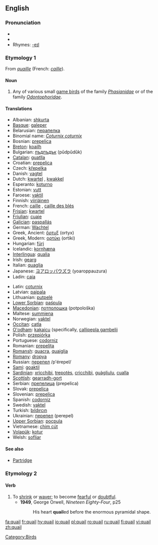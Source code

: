 {{wikipedia}}
==English==

===Pronunciation===
*{{IPA|/ˈkweɪl/}}
*{{audio|en-us-quail.ogg|Audio (US)}}
*Rhymes: [[Rhymes:English:-eɪl|-eɪl]]

===Etymology 1===
From {{OF.}} ''[[quaille]]'' (French: ''[[caille]]'').

====Noun====
{{en-noun}}

# Any of various small [[game bird]]s of the family ''[[Phasianidae]]'' or of the family ''[[Odontophoridae]]''.

====Translations====
{{rfc-level|Translations at L3+ (AutoFormat would have corrected level of Translations)}}
{{top}}
*Albanian: [[shkurta]]
*[[Basque]]: [[galeper]]
*Belarusian: [[перапелка]]
*Binomial name: ''[[Coturnix coturnix]]''
*Bosnian: [[prepelica]] {{f}}
*[[Breton]]: [[koailh]]
*Bulgarian: [[пъдпъдък]] (pŭdpŭdŭk)
*[[Catalan]]: [[guatlla]] {{f}}
*Croatian: [[prepelica]]
*Czech: [[křepelka]]
*Danish: [[vagtel]]
*Dutch: [[kwartel]] {{m}}, [[kwakkel]] {{m}}
*Esperanto: [[koturno]]
*Estonian: [[vutt]]
*Faroese: [[vaktil]]
*Finnish: [[viiriäinen]]
*French: [[caille]] {{f}}, [[caille des blés]] {{f}}
*[[Frisian]]: [[kwartel]]
*[[Friulian]]: [[cuaie]]
*[[Galician]]: [[paspallás]]
*German: [[Wachtel]] {{f}}
*Greek, Ancient: [[ὄρτυξ]] (ortyx) {{m}}
*Greek, Modern: [[ορτύκι]] (ortiki)
*Hungarian: [[fürj]]
*Icelandic: [[kornhæna]]
*[[Interlingua]]: [[qualia]]
*Irish: [[gearg]]
*Italian: [[quaglia]] {{f}}
*Japanese: [[ヨアロッパウズラ]] (yoaroppauzura)
*Ladin: [[caia]]
{{mid}}
*Latin: [[coturnix]] {{f}}
*Latvian: [[paipala]]
*Lithuanian: [[putpelė]]
*[[Lower Sorbian]]: [[paśpula]]
*[[Macedonian]]: [[потполошка]] (potpološka)
*Maltese: [[summiena]]
*Norwegian: [[vaktel]] {{m}}
*[[Occitan]]: [[catla]]
*[[O'odham]]: [[kakaicu]] (specifically, [[callipepla gambelii]]
*Polish: [[przepiórka]]
*Portuguese: [[codorniz]] {{f}}
*Romanian: [[prepeliţa]]
*[[Romansh]]: [[quacra]], [[quaiglia]]
*[[Romany]]: [[dropya]] {{f}}
*Russian: [[перепел]] /p'érepel/ {{m}}
*[[Sami]]: [[goaktil]]
*[[Sardinian]]: [[xrìcchibi]], [[trepotès]], [[cricchibì]], [[guàgliulu]], [[cualla]]
*[[Scottish]]: [[gearradh-gort]]
*Serbian: [[препелица]] (prepelica)
*Slovak: [[prepelica]] {{f}}
*Slovenian: [[prepelica]] {{f}}
*Spanish: [[codorniz]] {{f}}
*Swedish: [[vaktel]]
*Turkish: [[bıldırcın]]
*Ukrainian: [[перепел]] (perepel)
*[[Upper Sorbian]]: [[pocpula]]
*Vietnamese: [[chim cút]]
*[[Volapük]]: [[kotur]]
*Welsh: [[sofliar]]
{{bottom}}

====See also====
*[[Partridge]]

===Etymology 2===
{{MD.}}

====Verb====
{{en-verb}}

# To [[shrink]] or [[waver]]; to become [[fearful]] or [[doubtful]].
#*'''1949''', George Orwell, ''Nineteen Eighty-Four'', p25
#*:His heart '''quail'''ed before the enormous pyramidal shape.

[[Category:Birds]]

[[fa:quail]]
[[fr:quail]]
[[hy:quail]]
[[io:quail]]
[[pl:quail]]
[[ro:quail]]
[[ru:quail]]
[[fi:quail]]
[[vi:quail]]
[[zh:quail]]
